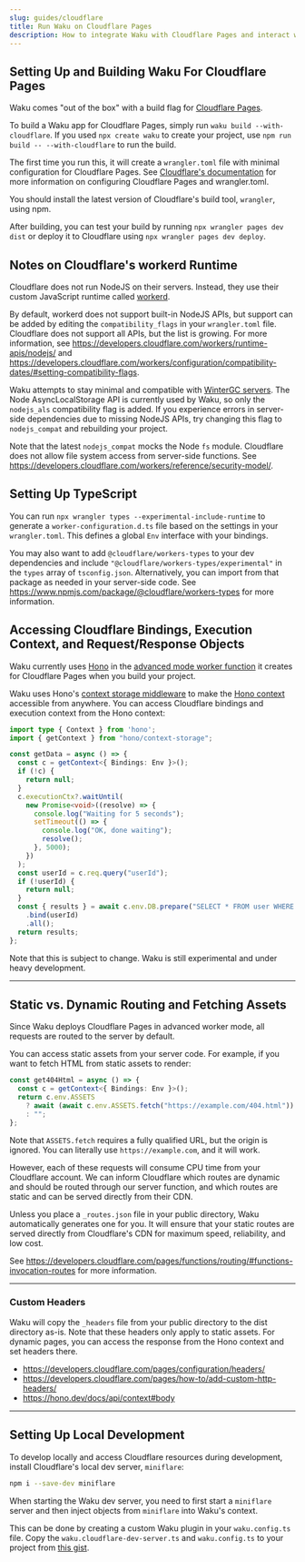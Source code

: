 ```yaml
---
slug: guides/cloudflare
title: Run Waku on Cloudflare Pages
description: How to integrate Waku with Cloudflare Pages and interact with Cloudflare bindings and other resources.
---
```


## Setting Up and Building Waku For Cloudflare Pages

Waku comes "out of the box" with a build flag for [Cloudflare Pages](https://developers.cloudflare.com/pages/).

To build a Waku app for Cloudflare Pages, simply run `waku build --with-cloudflare`. If you used `npx create waku` to create your project, use `npm run build -- --with-cloudflare` to run the build.

The first time you run this, it will create a `wrangler.toml` file with minimal configuration for Cloudflare Pages. See [Cloudflare's documentation](https://developers.cloudflare.com/pages/functions/wrangler-configuration/) for more information on configuring Cloudflare Pages and wrangler.toml.

You should install the latest version of Cloudflare's build tool, `wrangler`, using npm.

After building, you can test your build by running `npx wrangler pages dev dist` or deploy it to Cloudflare using `npx wrangler pages dev deploy`.

## Notes on Cloudflare's workerd Runtime

Cloudflare does not run NodeJS on their servers. Instead, they use their custom JavaScript runtime called [workerd](https://github.com/cloudflare/workerd).

By default, workerd does not support built-in NodeJS APIs, but support can be added by editing the `compatibility_flags` in your `wrangler.toml` file. Cloudflare does not support all APIs, but the list is growing. For more information, see https://developers.cloudflare.com/workers/runtime-apis/nodejs/ and https://developers.cloudflare.com/workers/configuration/compatibility-dates/#setting-compatibility-flags.

Waku attempts to stay minimal and compatible with [WinterGC servers](https://wintercg.org/). The Node AsyncLocalStorage API is currently used by Waku, so only the `nodejs_als` compatibility flag is added. If you experience errors in server-side dependencies due to missing NodeJS APIs, try changing this flag to `nodejs_compat` and rebuilding your project.

Note that the latest `nodejs_compat` mocks the Node `fs` module. Cloudflare does not allow file system access from server-side functions. See https://developers.cloudflare.com/workers/reference/security-model/.

## Setting Up TypeScript

You can run `npx wrangler types --experimental-include-runtime` to generate a `worker-configuration.d.ts` file based on the settings in your `wrangler.toml`. This defines a global `Env` interface with your bindings.

You may also want to add `@cloudflare/workers-types` to your dev dependencies and include `"@cloudflare/workers-types/experimental"` in the `types` array of `tsconfig.json`. Alternatively, you can import from that package as needed in your server-side code. See https://www.npmjs.com/package/@cloudflare/workers-types for more information.

## Accessing Cloudflare Bindings, Execution Context, and Request/Response Objects

Waku currently uses [Hono](https://hono.dev/) in the [advanced mode worker function](https://developers.cloudflare.com/pages/functions/advanced-mode/) it creates for Cloudflare Pages when you build your project.

Waku uses Hono's [context storage middleware](https://hono.dev/docs/middleware/builtin/context-storage) to make the [Hono context](https://hono.dev/docs/api/context) accessible from anywhere. You can access Cloudflare bindings and execution context from the Hono context:

```ts
import type { Context } from 'hono';
import { getContext } from "hono/context-storage";

const getData = async () => {
  const c = getContext<{ Bindings: Env }>();
  if (!c) {
    return null;
  }
  c.executionCtx?.waitUntil(
    new Promise<void>((resolve) => {
      console.log("Waiting for 5 seconds");
      setTimeout(() => {
        console.log("OK, done waiting");
        resolve();
      }, 5000);
    })
  );
  const userId = c.req.query("userId");
  if (!userId) {
    return null;
  }
  const { results } = await c.env.DB.prepare("SELECT * FROM user WHERE id = ?")
    .bind(userId)
    .all();
  return results;
};
```

Note that this is subject to change. Waku is still experimental and under heavy development.

---

## Static vs. Dynamic Routing and Fetching Assets

Since Waku deploys Cloudflare Pages in advanced worker mode, all requests are routed to the server by default.

You can access static assets from your server code. For example, if you want to fetch HTML from static assets to render:

```ts
const get404Html = async () => {
  const c = getContext<{ Bindings: Env }>();
  return c.env.ASSETS
    ? await (await c.env.ASSETS.fetch("https://example.com/404.html")).text()
    : "";
};
```

Note that `ASSETS.fetch` requires a fully qualified URL, but the origin is ignored. You can literally use `https://example.com`, and it will work.

However, each of these requests will consume CPU time from your Cloudflare account. We can inform Cloudflare which routes are dynamic and should be routed through our server function, and which routes are static and can be served directly from their CDN.

Unless you place a `_routes.json` file in your public directory, Waku automatically generates one for you. It will ensure that your static routes are served directly from Cloudflare's CDN for maximum speed, reliability, and low cost.

See https://developers.cloudflare.com/pages/functions/routing/#functions-invocation-routes for more information.

---

### Custom Headers

Waku will copy the `_headers` file from your public directory to the dist directory as-is. Note that these headers only apply to static assets. For dynamic pages, you can access the response from the Hono context and set headers there.

- https://developers.cloudflare.com/pages/configuration/headers/
- https://developers.cloudflare.com/pages/how-to/add-custom-http-headers/
- https://hono.dev/docs/api/context#body

---

## Setting Up Local Development

To develop locally and access Cloudflare resources during development, install Cloudflare's local dev server, `miniflare`:

```sh
npm i --save-dev miniflare
```

When starting the Waku dev server, you need to first start a `miniflare` server and then inject objects from `miniflare` into Waku's context.

This can be done by creating a custom Waku plugin in your `waku.config.ts` file. Copy the `waku.cloudflare-dev-server.ts` and `waku.config.ts` to your project from [this gist](https://gist.github.com/rmarscher/9bb6ed54dc9535f4b81bed147204c7e9).

